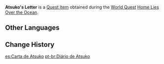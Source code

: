 {{Item Infobox
|id           = 100882
|image        = Item Atsuko's Letter.png
|type         = Quest Items
|description  = A letter that Atsuko penned herself. It is filled with her yearning to see her parents again &mdash; with any luck, this long letter will bring her parents some peace of mind.
|source1      = Obtained from [[Atsuko]] during the [[Home Lies Over the Ocean]] [[World Quest]]
}}
'''Atsuko's Letter''' is a [[Quest Item]] obtained during the [[World Quest]] [[Home Lies Over the Ocean]].

==Other Languages==
{{Other Languages|default_hidden=1
|en      = Atsuko's Letter
|zhs     = 竺子的家书
|zhs_rm  = Zhúzi De Jiāshū
|zht     = 竺子的家書
|zht_rm  = Zhúzi De Jiāshū
<!-- |zh_tl   = Atsuko's Letter -->
|ja      = 竺子の家書
|ja_rm   = Atsuko no Kasho
|ko      = 아츠코의 가서
|ko_rm   = 
|es      = Carta de Atsuko
|fr      = Lettre d'Atsuko
<!-- |fr_tl   = Atsuko's Letter -->
|ru      = Письмо Ацуко
<!-- |ru_tl   = Atsuko's Letter -->
|th      = จดหมายทางบ้านของ Atsuko
|th_rm   = Chotmai Thang Ban khong Atsuko
|vi      = Thư Nhà Của Atsuko
|de      = Atsukos Brief
|id      = Surat Atsuko
|pt      = Diário de Atsuko
}}

==Change History==
{{Change History|2.0}}

[[es:Carta de Atsuko]]
[[pt-br:Diário de Atsuko]]